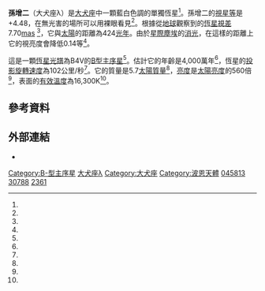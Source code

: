 {{short description|大犬座的恆星。}}
{{Starbox begin
 | name =孫增二（大犬座λ）
}}
{{Starbox observe
 | epoch = [[J2000.0|J2000.0]]
 | equinox = [[J2000.0|J2000.0]]（[[天球參考坐標系|ICRS]]）
 | constell = [[大犬座|大犬座]]
 | 星官 = [[孫_(星官)|孫]]（[[井宿|井宿]]）
 | ra = {{RA|06|28|10.20747}}<ref name=vanLeeuwen2007/>
 | dec = {{DEC|−32|34|48.2455}}<ref name=vanLeeuwen2007/>
 | appmag_v = +4.48<ref name=Johnson1966/>
}}
{{Starbox character
 | class = B4 V<ref name=Braganca2012/>
 | b-v = −0.17<ref name=Johnson1966/>
 | u-b = −0.61<ref name=Johnson1966/>
 | variable = 
}}
{{Starbox astrometry
 | radial_v = {{Val|+41.0|4.1}}<ref name=Gontcharov2006/>
 | prop_mo_ra = −14.41<ref name=vanLeeuwen2007/>
 | prop_mo_dec = +25.21<ref name=vanLeeuwen2007/>
 | parallax = 7.70
 | p_error = 0.16
 | parallax_footnote = <ref name=vanLeeuwen2007/>
 | absmag_v = −0.85<ref name=Gontcharov2012/>
}}
{{Starbox detail
 | source = 
 | mass = {{Val|5.7|0.3}}<ref name=Tetzlaff2011/>
 | radius = 
 | luminosity = 560<ref name=McDonald2012/>
 | temperature = 16,300<ref name=Braganca2012/>
 | gravity = 3.93<ref name=Castelli1991/>
 | metal_fe = 
 | rotational_velocity = {{Val|102|9}}<ref name=Braganca2012/>
 | age_myr = {{Val|39.8|19.1}}<ref name=Tetzlaff2011/>
}}
{{Starbox catalog
 | names      = {{odlist | B=λ CMa | CD=−32°3066 | HD=45813 | HIP=30788 | HR=2361 | SAO=196857 | GC=8410 }}<ref name=SIMBAD/>
}}
{{Starbox reference
 | Simbad = lam+CMa
}}
{{Starbox end}}

'''孫增二'''（大犬座λ）是[[大犬座|大犬座]]中一顆藍白色調的單獨恆星<ref name=Eggleton2008/>。孫增二的[[視星等|視星等]]是+4.48，在無光害的場所可以用裸眼看見<ref name=Johnson1966/>。根據從[[地球|地球]]觀察到的[[恆星視差|恆星視差]]7.70[[毫弧秒|mas]] <ref name=vanLeeuwen2007/>，它與[[太陽|太陽]]的距離為424[[光年|光年]]。由於[[星際塵埃|星際塵埃]]的[[消光|消光]]，在這樣的距離上它的視亮度會降低0.14等<ref name=Gontcharov2012/>。

這是一顆[[恆星光譜|恆星光譜]]為B4V的[[B型主序星|B型主序星]]<ref name=Braganca2012/>。估計它的年齡是4,000萬年<ref name=Tetzlaff2011/>，恆星的[[恆星自轉|投影旋轉速度]]為102公里/秒<ref name=Braganca2012/>。它的質量是5.7[[太陽質量|太陽質量]]<ref name=Tetzlaff2011/>，[[亮度|亮度]]是[[太陽亮度|太陽亮度]]的560倍<ref name=McDonald2012/>，表面的[[有效溫度|有效溫度]]為16,300K<ref name=Braganca2012/>。

== 參考資料 ==
{{reflist|refs=

<ref name=vanLeeuwen2007>{{citation
 | title=Validation of the new Hipparcos reduction
 | last1=van Leeuwen | first1=F.
 | journal=Astronomy and Astrophysics
 | volume=474 | issue=2 | pages=653–664 | date=2007
 | arxiv=0708.1752 | bibcode=2007A&A...474..653V
 | doi=10.1051/0004-6361:20078357 | postscript=. }}</ref>

<ref name=Castelli1991>{{citation
 | title=Effective temperature and gravity c0 and beta indices for B-type stars
 | last1=Castelli | first1=F.
 | journal=Astronomy and Astrophysics
 | volume=251 | page=106 | date=November 1991
 | bibcode=1991A&A...251..106C | postscript=. }}</ref>

<ref name=McDonald2012>{{citation
 | display-authors=1 | last1=McDonald | first1=I.
 | last2=Zijlstra | first2=A. A. | last3=Boyer | first3=M. L.
 | title=Fundamental Parameters and Infrared Excesses of Hipparcos Stars
 | journal=Monthly Notices of the Royal Astronomical Society
 | volume=427 | issue=1 | pages=343–57 | date=2012
 | bibcode=2012MNRAS.427..343M | doi=10.1111/j.1365-2966.2012.21873.x
 | arxiv=1208.2037 | postscript=. }}</ref>

<ref name=Gontcharov2006>{{citation
 | last1=Gontcharov | first1=G. A.
 | title=Pulkovo Compilation of Radial Velocities for 35495 Hipparcos stars in a common system
 | journal=Astronomy Letters | postscript=.
 | volume=32| issue=11| pages=759–771| date=November 2006
 | doi = 10.1134/S1063773706110065| bibcode=2006AstL...32..759G |arxiv = 1606.08053 }}</ref> 

<ref name=Tetzlaff2011>{{citation
 | last1=Tetzlaff | first1=N. | last2=Neuhäuser | first2=R. | last3=Hohle | first3=M. M.
 | title=A catalogue of young runaway Hipparcos stars within 3 kpc from the Sun
 | journal=[[Monthly_Notices_of_the_Royal_Astronomical_Society|Monthly Notices of the Royal Astronomical Society]]
 | volume=410 | issue=1 | pages=190–200 | date=January 2011
 | doi=10.1111/j.1365-2966.2010.17434.x | bibcode=2011MNRAS.410..190T
 | arxiv=1007.4883 | postscript=. }}</ref>

<ref name=Eggleton2008>{{citation
 | last1=Eggleton | first1=P. P. | last2=Tokovinin | first2=A. A.
 | title=A catalogue of multiplicity among bright stellar systems
 | journal=[[Monthly_Notices_of_the_Royal_Astronomical_Society|Monthly Notices of the Royal Astronomical Society]]
 | volume=389 | issue=2 | pages=869–879 | date=September 2008
 | doi=10.1111/j.1365-2966.2008.13596.x | bibcode=2008MNRAS.389..869E
 | arxiv=0806.2878 | postscript=. }}</ref>

<ref name=Gontcharov2012>{{citation
 | title=Spatial distribution and kinematics of OB stars
 | last1=Gontcharov | first1=G. A.
 | journal=Astronomy Letters
 | volume=38 | issue=11 | pages=694–706 | date=November 2012
 | doi=10.1134/S1063773712110035 | bibcode=2012AstL...38..694G
 | arxiv=1606.09028 | postscript=. }}</ref>

<ref name=Braganca2012>{{citation | display-authors=1
 | title=Projected Rotational Velocities and Stellar Characterization of 350 B Stars in the Nearby Galactic Disk
 | last1=Bragança | first1=G. A. | last2=Daflon | first2=S.
 | last3=Cunha | first3=K. | last4=Bensby | first4=T.
 | last5=Oey | first5=M. S. | last6=Walth | first6=G.
 | journal=The Astronomical Journal | date=November 2012
 | volume=144 | issue=5 | id=130 | pages=10 | postscript=.
 | doi=10.1088/0004-6256/144/5/130 | bibcode=2012AJ....144..130B |arxiv = 1208.1674 }}</ref>

<ref name=Johnson1966>{{citation | display-authors=1
 | last1=Johnson | first1=H. L. | last2=Iriarte | first2=B.
 | last3=Mitchell | first3=R. I. | last4=Wisniewskj | first4=W. Z.
 | title=UBVRIJKL photometry of the bright stars
 | journal=Communications of the Lunar and Planetary Laboratory
 | volume=4 | issue=99 | pages=99 | year=1966
 | bibcode=1966CoLPL...4...99J | postscript=. }}</ref>

<!-- unused ref <ref name=Davis1944>{{citation
 | last=Davis Jr. | first=G. A.
 | title=The Pronunciations, Derivations, and Meanings of a Selected List of Star Names
 | journal=Popular Astronomy | postscript=.
 | volume=18 | page=14 |date=October 1944
 | bibcode=1944PA.....52....8D }}</ref>-->

<ref name=SIMBAD>{{cite simbad
 | title=lam CMa | accessdate=2017-09-07 | postscript=. }}</ref>

}}

== 外部連結 ==
*{{citation | title=Theta and Lambda Canis Majoris | first1=James N. | last1=Kaler | date=March 8, 2013 | work=STARS | publisher=University of Illinois | url=http://stars.astro.illinois.edu/sow/thetacma.html | accessdate=2017-09-08 | postscript=. | archive-date=2017-02-11 | archive-url=https://web.archive.org/web/20170211104146/http://stars.astro.illinois.edu/sow/thetacma.html | dead-url=no }}

{{Stars of Canis Major|state=collapsed}}

[[Category:B-型主序星|Category:B-型主序星]]
[[Category:拜耳天體|大犬座λ]]
[[Category:大犬座|Category:大犬座]]
[[Category:波恩天體|Category:波恩天體]]
[[Category:HD和HDE天體|045813]]
[[Category:HIP天體|30788]]
[[Category:HR天體|2361]]